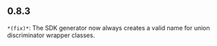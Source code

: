 ## 0.8.3
`*(fix)*`: The SDK generator now always creates a valid name for union discriminator wrapper classes.

